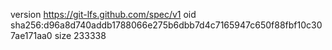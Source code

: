 version https://git-lfs.github.com/spec/v1
oid sha256:d96a8d740addb1788066e275b6dbb7d4c7165947c650f88fbf10c307ae171aa0
size 233338
